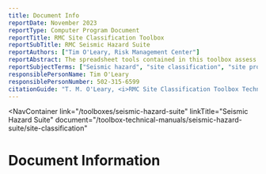 ```yaml
---
title: Document Info
reportDate: November 2023
reportType: Computer Program Document
reportTitle: RMC Site Classification Toolbox
reportSubTitle: RMC Seismic Hazard Suite
reportAuthors: ["Tim O'Leary, Risk Management Center"]
reportAbstract: The spreadsheet tools contained in this toolbox assess the site classification based on the upper 100 feet of the site profile using the procedures of ASCE/SEI 7-16 and ASCE/SEI 7-22.
reportSubjectTerms: ["Seismic hazard", "site classification", "site profile"]
responsiblePersonName: Tim O'Leary
responsiblePersonNumber: 502-315-6599
citationGuide: "T. M. O'Leary, <i>RMC Site Classification Toolbox Technical Manual</i>, Lakewood, CO: U.S. Army Corps of Engineers, Risk Management Center, 2023. Accessed on <i>{enter current date here}</i>."
---
```



<NavContainer 
  link="/toolboxes/seismic-hazard-suite"
  linkTitle="Seismic Hazard Suite"
  document="/toolbox-technical-manuals/seismic-hazard-suite/site-classification"
></NavContainer>

# Document Information

<DocumentMetadata metadata={frontMatter} />
